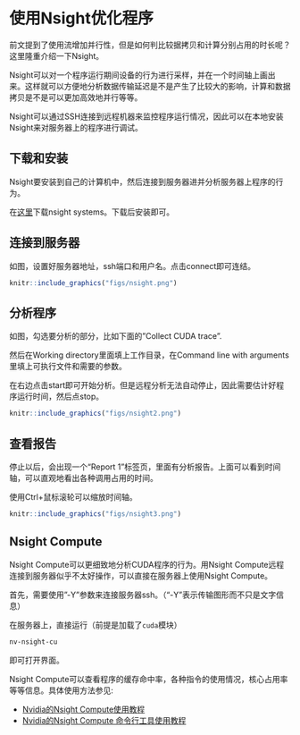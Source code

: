 # 使用Nsight优化程序 {#nsight}

前文提到了使用流增加并行性，但是如何判比较据拷贝和计算分别占用的时长呢？这里隆重介绍一下Nsight。

Nsight可以对一个程序运行期间设备的行为进行采样，并在一个时间轴上画出来。这样就可以方便地分析数据传输延迟是不是产生了比较大的影响，计算和数据拷贝是不是可以更加高效地并行等等。

Nsight可以通过SSH连接到远程机器来监控程序运行情况，因此可以在本地安装Nsight来对服务器上的程序进行调试。

## 下载和安装

Nsight要安装到自己的计算机中，然后连接到服务器进并分析服务器上程序的行为。

在[这里](https://developer.nvidia.com/nsight-systems)下载nsight systems。下载后安装即可。

## 连接到服务器

如图，设置好服务器地址，ssh端口和用户名。点击connect即可连结。

```r
knitr::include_graphics("figs/nsight.png")
```


## 分析程序

如图，勾选要分析的部分，比如下面的"Collect CUDA trace".

然后在Working directory里面填上工作目录，在Command line with arguments里填上可执行文件和需要的参数。

在右边点击start即可开始分析。但是远程分析无法自动停止，因此需要估计好程序运行时间，然后点stop。

```r
knitr::include_graphics("figs/nsight2.png")
```


## 查看报告

停止以后，会出现一个“Report 1”标签页，里面有分析报告。上面可以看到时间轴，可以直观地看出各种调用占用的时间。

使用Ctrl+鼠标滚轮可以缩放时间轴。


```r
knitr::include_graphics("figs/nsight3.png")
```

## Nsight Compute

Nsight Compute可以更细致地分析CUDA程序的行为。用Nsight Compute远程连接到服务器似乎不太好操作，可以直接在服务器上使用Nsight Compute。

首先，需要使用"-Y"参数来连接服务器ssh。（"-Y"表示传输图形而不只是文字信息）

在服务器上，直接运行（前提是加载了`cuda`模块）

```bash
nv-nsight-cu
```

即可打开界面。

Nsight Compute可以查看程序的缓存命中率，各种指令的使用情况，核心占用率等等信息。具体使用方法参见:

+ [Nvidia的Nsight Compute使用教程](https://docs.nvidia.com/nsight-compute/NsightCompute/index.html)
+ [Nvidia的Nsight Compute 命令行工具使用教程](https://docs.nvidia.com/nsight-compute/NsightComputeCli/index.html)



